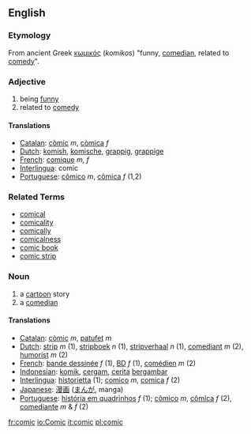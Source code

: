 ==English==
===Etymology===
From ancient Greek [[κωμικός]] (''komikos'') "funny, [[comedian]], related to [[comedy]]".

===Adjective===
{{en-adj-more}}
# being [[funny]]
# related to [[comedy]]

====Translations====
*[[Catalan]]: [[còmic]] ''m'', [[còmica]] ''f''
*[[Dutch]]: [[komish]], [[komische]], [[grappig]], [[grappige]]
*[[French]]: [[comique]] ''m, f''
*[[Interlingua]]: comic
*[[Portuguese]]: [[cômico]] ''m'', [[cômica]] ''f'' (1,2)

=== Related Terms===

*[[comical]]
*[[comicality]]
*[[comically]]
*[[comicalness]]
*[[comic book]]
*[[comic strip]]

=== Noun ===
{{en-noun-reg}}
# a [[cartoon]] story
# a [[comedian]]

====Translations====
*[[Catalan]]: [[còmic]] ''m'', [[patufet]] ''m''
*[[Dutch]]: [[strip]] ''m'' (1), [[stripboek]] ''n'' (1), [[stripverhaal]] ''n'' (1), [[comediant]] ''m'' (2), [[humorist]] ''m'' (2)
*[[French]]: [[bande dessinée]] ''f'' (1), [[BD]] ''f'' (1), [[comédien]] ''m'' (2)
*[[Indonesian]]: [[komik]], [[cergam]], [[cerita]] [[gambar|bergambar]]
*[[Interlingua]]: [[historietta]] (1); [[comico]] ''m'', [[comica]] ''f'' (2)
*[[Japanese]]: [[漫画]] ([[まんが]], manga)
*[[Portuguese]]: [[história em quadrinhos]] ''f'' (1); [[cômico]] ''m'', [[cômica]] ''f'' (2), [[comediante]] ''m'' & ''f'' (2)

[[fr:comic]]
[[io:Comic]]
[[it:comic]]
[[pl:comic]]